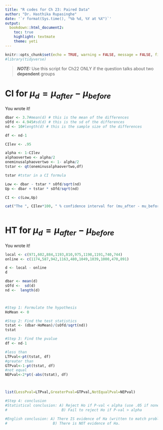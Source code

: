 ```yaml
---
title: "R codes for Ch 23: Paired Data"
author: "Dr. Hasthika Rupasinghe"
date: '`r format(Sys.time(), "%b %d, %Y at %X")`'
output:
  bookdown::html_document2:
    toc: true
    highlight: textmate
    theme: yeti
---
```



```r
knitr::opts_chunk$set(echo = TRUE, warning = FALSE, message = FALSE, fig.align = "center", comment = NA)
#library(tidyverse)
```

> **_NOTE:_**  Use this script for Ch22 ONLY if the question talks about two **dependent** groups


# CI for $\mu_d = \mu_{after}-\mu_{before}$

You wrote it!

```r

dbar <- 3.7#mean(d) # this is the mean of the differences
sOfd <- 4.945#sd(d) # this is the sd of the differences
nd <- 10#length(d) # this is the sample size of the differences

df <- nd-1

CIlev <- .95

alpha <- 1-CIlev
alphaovertwo <- alpha/2
oneminusalphaovertwo <- 1- alpha/2
tstar <- qt(oneminusalphaovertwo,df)

tstar #tstar in a CI formula

Low <- dbar - tstar * sOfd/sqrt(nd)
Up <- dbar + tstar * sOfd/sqrt(nd)

CI <- c(Low,Up)

cat("The ", CIlev*100, " % confidence interval for (mu_after - mu_before) is", CI)
  
```

# HT for $\mu_d = \mu_{after}-\mu_{before}$

You wrote it!

```r
local <- c(971,602,884,1193,810,975,1198,1191,740,744)
online <- c(1174,587,942,1163,480,1049,1039,1000,470,891)

d <- local - online
d

dbar <- mean(d)
sOfd <-  sd(d)
nd <-  length(d)



#Step 1: Formulate the hypothesis
HoMean <- 0

#Step 2: Find the test statistics
tstat <- (dbar-HoMean)/(sOfd/sqrt(nd))
tstat

#Step 3: Find the pvalue
df <- nd-1

#less than
LTPval<-pt(tstat, df)
#greater than
GTPval<-1-pt(tstat, df)
#not equal
NEPval<-2*pt(-abs(tstat), df)



list(LessPval=LTPval,GreaterPval=GTPval,NotEqualPval=NEPval)

#Step 4: conclusion
#Statistical conclusion: A) Reject Ho if P-val < alpha (use .05 if none given)
#                         B) Fail to reject Ho if P-val > alpha

#English conclusion: A) There IS evidence of Ha (written to match problem)
#                     B) There is NOT evidence of Ha.



```


